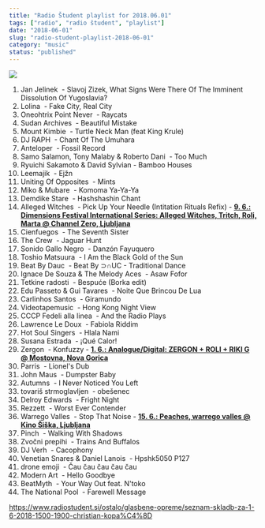 ```yaml
---
title: "Radio Študent playlist for 2018.06.01"
tags: ["radio", "radio študent", "playlist"]
date: "2018-06-01"
slug: "radio-student-playlist-2018-06-01"
category: "music"
status: "published"
---
```


![](https://radiostudent.si/sites/default/files/styles/thumbnail_w530/public/slike/2018-06-01-seznam-skladb-za-1-6-2018-1500-1900-christian-kopa%C4%8D-87653.JPG?itok=gbeq57dY)

1. Jan Jelinek  - Slavoj Zizek, What Signs Were There Of The Imminent Dissolution Of Yugoslavia?
2. Lolina  - Fake City, Real City
3. Oneohtrix Point Never  - Raycats
4. Sudan Archives  - Beautiful Mistake
5. Mount Kimbie  - Turtle Neck Man (feat King Krule)
6. DJ RAPH  - Chant Of The Umuhara
7. Anteloper  - Fossil Record
8. Samo Salamon, Tony Malaby & Roberto Dani  - Too Much
9. Ryuichi Sakamoto & David Sylvian - Bamboo Houses
10. Leemajik  - Ejžn
11. Uniting Of Opposites  - Mints
12. Miko & Mubare  - Komoma Ya-Ya-Ya
13. Demdike Stare  - Hashshashin Chant
14. Alleged Witches  - Pick Up Your Needle (Intitation Rituals Refix) - [**9. 6.: Dimensions Festival International Series: Alleged Witches, Tritch, Roli, Marta @ Channel Zero, Ljubljana**](https://www.facebook.com/events/1476756665804235/)
15. Cienfuegos  - The Seventh Sister
16. The Crew  - Jaguar Hunt
17. Sonido Gallo Negro  - Danzón Fayuquero
18. Toshio Matsuura  - I Am the Black Gold of the Sun
19. Beat By Dauc  - Beat By ⊃∩UC - Traditional Dance
20. Ignace De Souza & The Melody Aces  - Asaw Fofor
21. Tetkine radosti  - Bespuće (Borka edit)
22. Edu Passeto & Gui Tavares  - Noite Que Brincou De Lua
23. Carlinhos Santos  - Giramundo
24. Videotapemusic  - Hong Kong Night View
25. CCCP Fedeli alla linea  - And the Radio Plays
26. Lawrence Le Doux  - Fabiola Riddim
27. Hot Soul Singers  - Hlala Nami
28. Susana Estrada  - ¡Qué Calor!
29. Zergon  - Konfuzzy - **[1. 6.: Analogue/Digital: ZERGON + ROLI + RIKI G @ Mostovna, Nova Gorica](http://www.mostovna.com/dogodki/analogue-digital-zergon-roli-riki-g)**
30. Parris  - Lionel's Dub
31. John Maus  - Dumpster Baby
32. Autumns  - I Never Noticed You Left
33. tovariš strmoglavljen  - obešenec
34. Delroy Edwards  - Fright Night
35. Rezzett  - Worst Ever Contender
36. Warrego Valles  - Stop That Noise - [**15. 6.: Peaches, warrego valles @ Kino Šiška, Ljubljana**](http://www.kinosiska.si/dogodek/peaches-live/)
37. Pinch  - Walking With Shadows
38. Zvočni prepihi  - Trains And Buffalos
39. DJ Verh  - Cacophony
40. Venetian Snares & Daniel Lanois  - Hpshk5050 P127
41. drone emoji  - Čau čau čau čau čau
42. Modern Art  - Hello Goodbye
43. BeatMyth  - Your Way Out feat. N'toko
44. The National Pool  - Farewell Message

https://www.radiostudent.si/ostalo/glasbene-opreme/seznam-skladb-za-1-6-2018-1500-1900-christian-kopa%C4%8D
